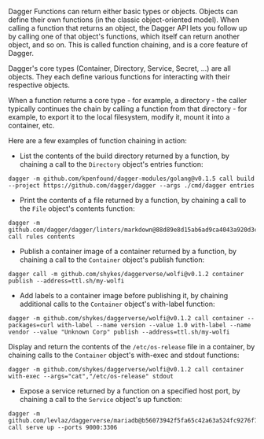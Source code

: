 Dagger Functions can return either basic types or objects. Objects can define their own functions (in the classic object-oriented model). When calling a function that returns an object, the Dagger API lets you follow up by calling one of that object's functions, which itself can return another object, and so on. This is called function chaining, and is a core feature of Dagger.

Dagger's core types (Container, Directory, Service, Secret, ...) are all objects. They each define various functions for interacting with their respective objects.

When a function returns a core type - for example, a directory - the caller typically continues the chain by calling a function from that directory - for example, to export it to the local filesystem, modify it, mount it into a container, etc.

Here are a few examples of function chaining in action:

- List the contents of the build directory returned by a function, by chaining a call to the `Directory` object's entries function:

```shell
dagger -m github.com/kpenfound/dagger-modules/golang@v0.1.5 call build --project https://github.com/dagger/dagger --args ./cmd/dagger entries
```

- Print the contents of a file returned by a function, by chaining a call to the `File` object's contents function:

```shell
dagger -m github.com/dagger/dagger/linters/markdown@88d89e8d15ab6ad9ca4043a920d3cd735a6405fd call rules contents
```

- Publish a container image of a container returned by a function, by chaining a call to the `Container` object's publish function:

```shell
dagger call -m github.com/shykes/daggerverse/wolfi@v0.1.2 container publish --address=ttl.sh/my-wolfi
```

- Add labels to a container image before publishing it, by chaining additional calls to the `Container` object's with-label function:

```shell
dagger -m github.com/shykes/daggerverse/wolfi@v0.1.2 call container --packages=curl with-label --name version --value 1.0 with-label --name vendor --value "Unknown Corp" publish --address=ttl.sh/my-wolfi
```

Display and return the contents of the `/etc/os-release` file in a container, by chaining calls to the `Container` object's with-exec and stdout functions:

```shell
dagger -m github.com/shykes/daggerverse/wolfi@v0.1.2 call container with-exec --args="cat","/etc/os-release" stdout
```

- Expose a service returned by a function on a specified host port, by chaining a call to the `Service` object's up function:

```shell
dagger -m github.com/levlaz/daggerverse/mariadb@b56073942f5fa65c42a63a524fc9276f7f040f2f call serve up --ports 9000:3306
```

